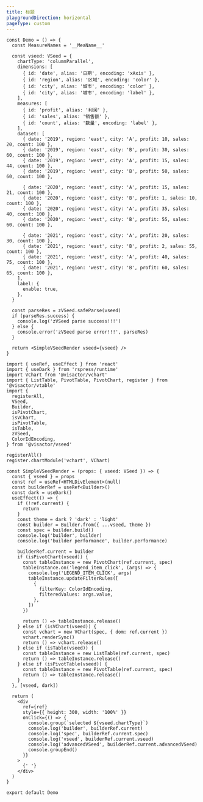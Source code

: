 ```yaml
---
title: 标题
playgroundDirection: horizontal
pageType: custom
---
```


```tsx
const Demo = () => {
  const MeasureNames = '__MeaName__'

  const vseed: VSeed = {
    chartType: 'columnParallel',
    dimensions: [
      { id: 'date', alias: '日期', encoding: 'xAxis' },
      { id: 'region', alias: '区域', encoding: 'color' },
      { id: 'city', alias: '城市', encoding: 'color' },
      { id: 'city', alias: '城市', encoding: 'label' },
    ],
    measures: [
      { id: 'profit', alias: '利润' },
      { id: 'sales', alias: '销售额' },
      { id: 'count', alias: '数量', encoding: 'label' },
    ],
    dataset: [
      { date: '2019', region: 'east', city: 'A', profit: 10, sales: 20, count: 100 },
      { date: '2019', region: 'east', city: 'B', profit: 30, sales: 60, count: 100 },
      { date: '2019', region: 'west', city: 'A', profit: 15, sales: 44, count: 100 },
      { date: '2019', region: 'west', city: 'B', profit: 50, sales: 60, count: 100 },

      { date: '2020', region: 'east', city: 'A', profit: 15, sales: 21, count: 100 },
      { date: '2020', region: 'east', city: 'B', profit: 1, sales: 10, count: 100 },
      { date: '2020', region: 'west', city: 'A', profit: 35, sales: 40, count: 100 },
      { date: '2020', region: 'west', city: 'B', profit: 55, sales: 60, count: 100 },

      { date: '2021', region: 'east', city: 'A', profit: 20, sales: 30, count: 100 },
      { date: '2021', region: 'east', city: 'B', profit: 2, sales: 55, count: 100 },
      { date: '2021', region: 'west', city: 'A', profit: 40, sales: 75, count: 100 },
      { date: '2021', region: 'west', city: 'B', profit: 60, sales: 65, count: 100 },
    ],
    label: {
      enable: true,
    },
  }

  const parseRes = zVSeed.safeParse(vseed)
  if (parseRes.success) {
    console.log('zVSeed parse success!!!')
  } else {
    console.error('zVSeed parse error!!!', parseRes)
  }

  return <SimpleVSeedRender vseed={vseed} />
}

import { useRef, useEffect } from 'react'
import { useDark } from 'rspress/runtime'
import VChart from '@visactor/vchart'
import { ListTable, PivotTable, PivotChart, register } from '@visactor/vtable'
import {
  registerAll,
  VSeed,
  Builder,
  isPivotChart,
  isVChart,
  isPivotTable,
  isTable,
  zVSeed,
  ColorIdEncoding,
} from '@visactor/vseed'

registerAll()
register.chartModule('vchart', VChart)

const SimpleVSeedRender = (props: { vseed: VSeed }) => {
  const { vseed } = props
  const ref = useRef<HTMLDivElement>(null)
  const builderRef = useRef<Builder>()
  const dark = useDark()
  useEffect(() => {
    if (!ref.current) {
      return
    }
    const theme = dark ? 'dark' : 'light'
    const builder = Builder.from({ ...vseed, theme })
    const spec = builder.build()
    console.log('builder', builder)
    console.log('builder performance', builder.performance)

    builderRef.current = builder
    if (isPivotChart(vseed)) {
      const tableInstance = new PivotChart(ref.current, spec)
      tableInstance.on('legend_item_click', (args) => {
        console.log('LEGEND_ITEM_CLICK', args)
        tableInstance.updateFilterRules([
          {
            filterKey: ColorIdEncoding,
            filteredValues: args.value,
          },
        ])
      })

      return () => tableInstance.release()
    } else if (isVChart(vseed)) {
      const vchart = new VChart(spec, { dom: ref.current })
      vchart.renderSync()
      return () => vchart.release()
    } else if (isTable(vseed)) {
      const tableInstance = new ListTable(ref.current, spec)
      return () => tableInstance.release()
    } else if (isPivotTable(vseed)) {
      const tableInstance = new PivotTable(ref.current, spec)
      return () => tableInstance.release()
    }
  }, [vseed, dark])

  return (
    <div
      ref={ref}
      style={{ height: 300, width: '100%' }}
      onClick={() => {
        console.group(`selected ${vseed.chartType}`)
        console.log('builder', builderRef.current)
        console.log('spec', builderRef.current.spec)
        console.log('vseed', builderRef.current.vseed)
        console.log('advancedVSeed', builderRef.current.advancedVSeed)
        console.groupEnd()
      }}
    >
      {' '}
    </div>
  )
}

export default Demo
```
